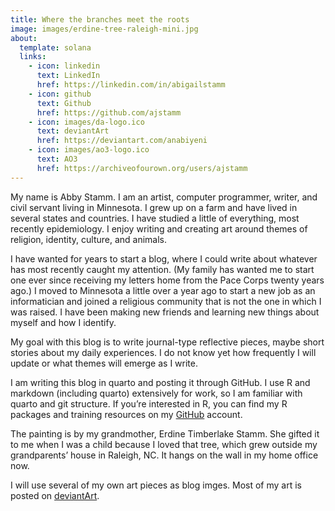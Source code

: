 ```yaml
---
title: Where the branches meet the roots
image: images/erdine-tree-raleigh-mini.jpg
about: 
  template: solana
  links:
    - icon: linkedin
      text: LinkedIn
      href: https://linkedin.com/in/abigailstamm
    - icon: github
      text: Github
      href: https://github.com/ajstamm
    - icon: images/da-logo.ico
      text: deviantArt
      href: https://deviantart.com/anabiyeni
    - icon: images/ao3-logo.ico
      text: AO3
      href: https://archiveofourown.org/users/ajstamm
---
```



My name is Abby Stamm. I am an artist, computer programmer, writer, and civil servant living in Minnesota. I grew up on a farm and have lived in several states and countries. I have studied a little of everything, most recently epidemiology. I enjoy writing and creating art around themes of religion, identity, culture, and animals. 


I have wanted for years to start a blog, where I could write about whatever has most recently caught my attention. (My family has wanted me to start one ever since receiving my letters home from the Pace Corps twenty years ago.) I moved to Minnesota a little over a year ago to start a new job as an informatician and joined a religious community that is not the one in which I was raised. I have been making new friends and learning new things about myself and how I identify. 

My goal with this blog is to write journal-type reflective pieces, maybe short stories about my daily experiences. I do not know yet how frequently I will update or what themes will emerge as I write.


I am writing this blog in quarto and posting it through GitHub. I use R and markdown (including quarto) extensively for work, so I am familiar with quarto and git structure. If you're interested in R, you can find my R packages and training resources on my [GitHub](https://github.com/ajstamm) account.

The painting is by my grandmother, Erdine Timberlake Stamm. She gifted it to me when I was a child because I loved that tree, which grew outside my grandparents' house in Raleigh, NC. It hangs on the wall in my home office now.

I will use several of my own art pieces as blog imges. Most of my art is posted on [deviantArt](https://deviantart.com/anabiyeni). 


